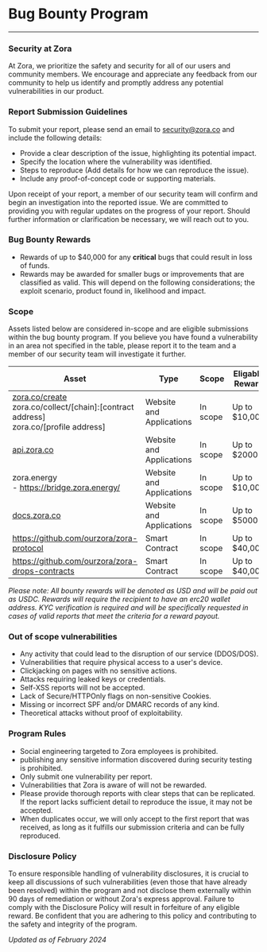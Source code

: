 # Bug Bounty Program 
---

### Security at Zora

At Zora, we prioritize the safety and security for all of our users and community members. We encourage and appreciate any feedback from our community to help us identify and promptly address any potential vulnerabilities in our product. 


### Report Submission Guidelines

To submit your report, please send an email to [security@zora.co](mailto:security@zora.co) and include the following details:
- Provide a clear description of the issue, highlighting its potential impact.
- Specify the location where the vulnerability was identified.
- Steps to reproduce (Add details for how we can reproduce the issue).
- Include any proof-of-concept code or supporting materials.


Upon receipt of your report, a member of our security team will confirm and begin an investigation into the reported issue. We are committed to providing you with regular updates on the progress of your report. Should further information or clarification be necessary, we will reach out to you.

### Bug Bounty Rewards

- Rewards of up to $40,000 for any **critical** bugs that could result in loss of funds.
- Rewards may be awarded for smaller bugs or improvements that are classified as valid. This will depend on the following considerations; the exploit scenario, product found in, likelihood and impact.


### Scope

Assets listed below are considered in-scope and are eligible submissions within the bug bounty program. If you believe you have found a vulnerability in an area not specified in the table, please report it to the team and a member of our security team will investigate it further. 

| Asset                                                                                                                                                                                      | Type                     | Scope    | Eligable Reward  |
|-------------------------------------------------------------------------------------------------------------------------------------------------------------------------------------------|--------------------------|----------|-----------------|
| [zora.co/create](https://zora.co/create) <br /> zora.co/collect/[chain]:[contract address]<br /> zora.co/[profile address] | Website and Applications | In scope | Up to $10,000   |
| [api.zora.co](https://api.zora.co)                                                                                                                                                                               | Website and Applications | In scope | Up to $2000      |
| zora.energy<br />- https://bridge.zora.energy/                                                                                                                                              | Website and Applications | In scope | Up to $10,000     |
| [docs.zora.co](https://docs.zora.co)                                                                                                                                                                             | Website and Applications | In scope | Up to $5000    |
| https://github.com/ourzora/zora-protocol                                                                                                                                           | Smart Contract           | In scope | Up to $40,000    |
| https://github.com/ourzora/zora-drops-contracts                                                                                                                                                 | Smart Contract           | In scope | Up to $40,000    |

*Please note: All bounty rewards will be denoted as USD and will be paid out as USDC. Rewards will require the recipient to have an erc20 wallet address. KYC verification is required and will be specifically requested in cases of valid reports that meet the criteria for a reward payout.*


### Out of scope vulnerabilities    

- Any activity that could lead to the disruption of our service (DDOS/DOS).
- Vulnerabilities that require physical access to a user's device.
- Clickjacking on pages with no sensitive actions.
- Attacks requiring leaked keys or credentials.
- Self-XSS reports will not be accepted.
- Lack of Secure/HTTPOnly flags on non-sensitive Cookies.
- Missing or incorrect SPF and/or DMARC records of any kind.
- Theoretical attacks without proof of exploitability.

### Program Rules

- Social engineering targeted to Zora employees is prohibited.
- publishing any sensitive information discovered during security testing is prohibited.
- Only submit one vulnerability per report.
- Vulnerabilities that Zora is aware of will not be rewarded.
- Please provide thorough reports with clear steps that can be replicated. If the report lacks sufficient detail to reproduce the issue, it may not be accepted.
- When duplicates occur, we will only accept to the first report that was received, as long as it fulfills our submission criteria and can be fully reproduced.



### Disclosure Policy

To ensure responsible handling of vulnerability disclosures, it is crucial to keep all discussions of such vulnerabilities (even those that have already been resolved) within the program and not disclose them externally within 90 days of remediation or without Zora's express approval. Failure to comply with the Disclosure Policy will result in forfeiture of any eligible reward. Be confident that you are adhering to this policy and contributing to the safety and integrity of the program.

*Updated as of February 2024*
